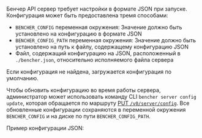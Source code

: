 Бенчер API сервер требует настройки в формате JSON при запуске.
Конфигурация может быть предоставлена тремя способами:
- `BENCHER_CONFIG` переменная окружения: Значение должно быть установлено на конфигурацию в формате JSON
- `BENCHER_CONFIG_PATH` переменная окружения: Значение должно быть установлено на путь к файлу, содержащему конфигурацию JSON
- Файл, содержащий конфигурацию на JSON, расположенный в `./bencher.json`, относительно исполняемого файла сервера

Если конфигурация не найдена, загружается конфигурация по умолчанию.

Чтобы обновить конфигурацию во время работы сервера,
администратор может использовать команду CLI `bencher server config update`,
которая обращается по маршруту [PUT `/v0/server/config`](/ru/docs/api/server/config/#put-v0serverconfig).
Все обновленные конфигурации сохраняются в переменной окружения `BENCHER_CONFIG`
и на диске по пути `BENCHER_CONFIG_PATH`.

Пример конфигурации JSON:
